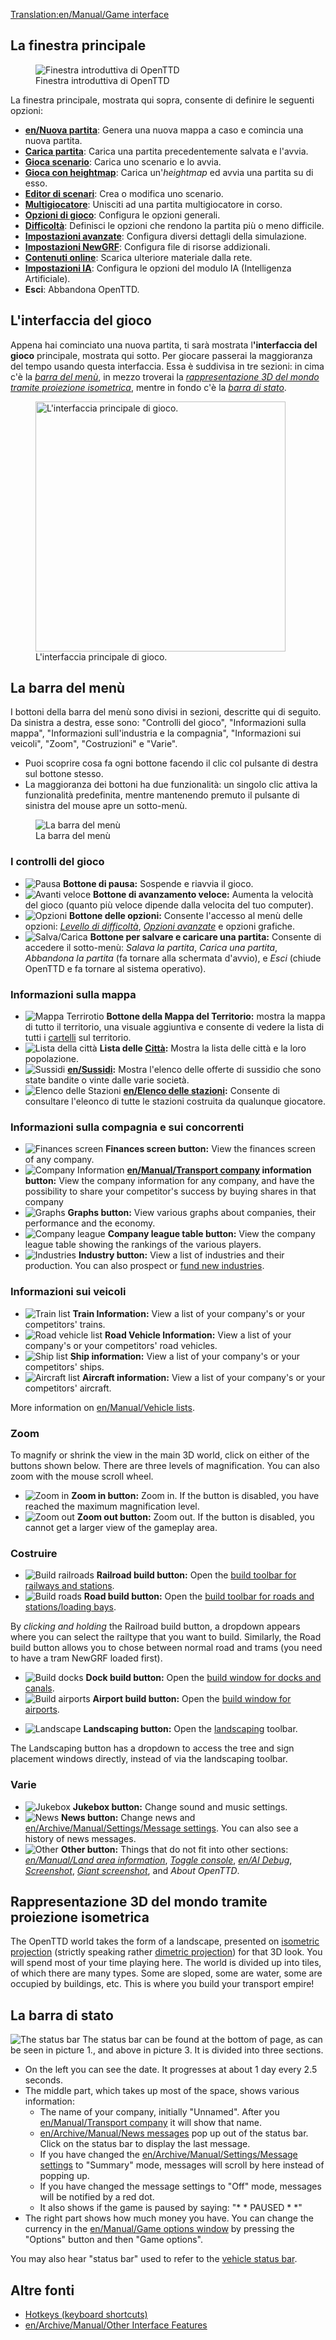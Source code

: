 [[Translation:en/Manual/Game interface]]
{{it/Traduzione|en/Manual/Game interface|15}}
{{it/Manual/Menu}}
==La finestra principale==

[[File:it/Manual/Intro screen.png|frame|center|Finestra introduttiva di OpenTTD]]

La finestra principale, mostrata qui sopra, consente di definire le seguenti opzioni:

* '''[[en/Nuova partita]]''': Genera una nuova mappa a caso e comincia una nuova partita.
* '''[[en/Archive/Manual/Savegame|Carica partita]]''': Carica una partita precedentemente salvata e l'avvia.
* '''[[en/Archive/Manual/Scenario|Gioca scenario]]''': Carica uno scenario e lo avvia.
* '''[[en/Manual/Heightmap|Gioca con heightmap]]''': Carica un'<em>heightmap</em> ed avvia una partita su di esso.
* '''[[en/Manual/Scenario editor|Editor di scenari]]''': Crea o modifica uno scenario.
* '''[[en/Manual/Multiplayer|Multigiocatore]]''': Unisciti ad una partita multigiocatore in corso.
* '''[[en/Manual/Game options window|Opzioni di gioco]]''': Configura le opzioni generali.
* '''[[en/Archive/Manual/Settings/Difficulty|Difficoltà]]''': Definisci le opzioni che rendono la partita più o meno difficile.
* '''[[en/Archive/Manual/Settings/Advanced Settings|Impostazioni avanzate]]''': Configura diversi dettagli della simulazione.
* '''[[en/Manual/NewGRF|Impostazioni NewGRF]]''': Configura file di risorse addizionali.
* '''[[en/Manual/Online content|Contenuti online]]''': Scarica ulteriore materiale dalla rete.
* '''[[en/Manual/AI settings|Impostazioni IA]]''': Configura le opzioni del modulo IA (Intelligenza Artificiale).
* '''Esci''': Abbandona OpenTTD.

==L'interfaccia del gioco==
Appena hai cominciato una nuova partita, ti sarà mostrata l''''interfaccia del gioco''' principale, mostrata qui sotto. Per giocare passerai la maggioranza del tempo usando questa interfaccia. Essa è suddivisa in tre sezioni: in cima c'è la ''[[#la-barra-del-menu|barra del menù]]'', in mezzo troverai la ''[[#rappresentazione-3d-del-mondo-tramite-proiezione-isometrica|rappresentazione 3D del mondo tramite proiezione isometrica]]'', mentre in fondo c'è la  ''[[#la-barar-di-stato|barra di stato]]''.

[[File:en/Manual/Interface.png|thumb|center|400px|L'interfaccia principale di gioco.]]

==La barra del menù==
I bottoni della barra del menù sono divisi in sezioni, descritte qui di seguito. Da sinistra a destra, esse sono: "Controlli del gioco", "Informazioni sulla mappa", "Informazioni sull'industria e la compagnia", "Informazioni sui veicoli", "Zoom", "Costruzioni" e "Varie".

* Puoi scoprire cosa fa ogni bottone facendo il clic col pulsante di destra sul bottone stesso.
* La maggioranza dei bottoni ha due funzionalità: un singolo clic attiva la funzionalità predefinita, mentre mantenendo premuto il pulsante di  sinistra del mouse apre un sotto-menù.
[[File:en/Manual/Menu bar.png|none|frame|La barra del menù]]

===I controlli del gioco===
*[[File:en/Manual/Pause button.png|Pausa]] '''Bottone di pausa:''' Sospende e riavvia il gioco.
*[[File:en/Manual/Fast Forward button.png|Avanti veloce]] '''Bottone di avanzamento veloce:''' Aumenta la velocità del gioco (quanto più veloce dipende dalla velocita del tuo computer).
*[[File:en/Manual/Options button.png|Opzioni]] '''Bottone delle opzioni:''' Consente l'accesso al menù delle opzioni: ''[[en/Archive/Manual/Settings/Difficulty|Levello di difficoltà]]'', ''[[en/Advanced Options|Opzioni avanzate]]'' e opzioni grafiche.
*[[File:en/Manual/Save Load button.png|Salva/Carica]] '''Bottone per salvare e caricare una partita:''' Consente di accedere il sotto-menù: ''Salava la partita'', ''Carica una partita'', ''Abbandona la partita'' (fa tornare alla schermata d'avvio), e ''Esci'' (chiude OpenTTD e fa tornare al sistema operativo).

===Informazioni sulla mappa===
*[[File:en/Manual/Minimap button.png|Mappa Terrirotio]] '''Bottone della Mappa del Territorio:''' mostra la mappa di tutto il territorio, una visuale aggiuntiva e consente di vedere la lista di tutti i [[en/Sings|cartelli]] sul territorio.
*[[File:en/Manual/Town directory button.png|Lista della città]] '''Lista delle [[en/Manual/Towns|Città]]:''' Mostra la lista delle città e la loro popolazione.
*[[File:en/Manual/Subsidies button.png|Sussidi]] '''[[en/Sussidi]]:''' Mostra l'elenco delle offerte di sussidio che sono state bandite o vinte dalle varie società.
*[[File:en/Manual/Station list button.png|Elenco delle Stazioni]] '''[[en/Elenco delle stazioni]]:''' Consente di consultare l'eleonco di tutte le stazioni costruita da qualunque giocatore.

{{it/In attesa di traduzione}}

===Informazioni sulla compagnia e sui concorrenti===
*[[File:en/Manual/Finances screen button.png|Finances screen]] '''Finances screen button:''' View the finances screen of any company.
*[[File:en/Manual/Company information button.png|Company Information]] '''[[en/Manual/Transport company]] information button:''' View the company information for any company, and have the possibility to share your competitor's success by buying shares in that company
*[[File:en/Manual/Graphs button.png|Graphs]] '''Graphs button:''' View various graphs about companies, their performance and the economy.
*[[File:en/Manual/Company league table button.png|Company league]] '''Company league table button:''' View the company league table showing the rankings of the various players.
*[[File:en/Manual/Industry button.png|Industries]] '''Industry button:''' View a list of industries and their production. You can also prospect or [[en/Manual/Industries#funding-new-industries|fund new industries]].

===Informazioni sui veicoli===
*[[File:en/Manual/Train Information button.png|Train list]] '''Train Information:''' View a list of your company's or your competitors' trains.
*[[File:en/Manual/Road Vehicle Information button.png|Road vehicle list]] '''Road Vehicle Information:''' View a list of your company's or your competitors' road vehicles.
*[[File:en/Manual/Ship Information button.png|Ship list]] '''Ship information:''' View a list of your company's or your competitors' ships.
*[[File:en/Manual/Aircraft Information button.png|Aircraft list]] '''Aircraft information:''' View a list of your company's or your competitors' aircraft.

More information on [[en/Manual/Vehicle lists]].

===Zoom===
To magnify or shrink the view in the main 3D world, click on either of the buttons shown below. There are three levels of magnification.  You can also zoom with the mouse scroll wheel.
*[[File:en/Manual/Zoom in button.png|Zoom in]] '''Zoom in button:''' Zoom in. If the button is disabled, you have reached the maximum magnification level.
*[[File:en/Manual/Zoom out button.png|Zoom out]] '''Zoom out button:''' Zoom out. If the button is disabled, you cannot get a larger view of the gameplay area.

===Costruire===
*[[File:en/Manual/Railroad build button.png|Build railroads]] '''Railroad build button:''' Open the [[en/Manual/Railway construction|build toolbar for railways and stations]].
*[[File:en/Manual/Road build button.png|Build roads]] '''Road build button:''' Open the [[en/Manual/Roadway construction|build toolbar for roads and stations/loading bays]].

By ''clicking and holding'' the Railroad build button, a dropdown appears where you can select the railtype that you want to build. Similarly, the Road build button allows you to chose between normal road and trams (you need to have a tram NewGRF loaded first).

*[[File:en/Manual/Dock build button.png|Build docks]] '''Dock build button:''' Open the [[en/Manual/Waterway construction|build window for docks and canals]].
*[[File:en/Manual/Airport build button.png|Build airports]] '''Airport build button:''' Open the [[en/Manual/Airport construction|build window for airports]].

*[[File:en/Manual/Landscaping button.png|Landscape]] '''Landscaping button:''' Open the [[en/Manual/Landscaping|landscaping]] toolbar.

The Landscaping button has a dropdown to access the tree and sign placement windows directly, instead of via the landscaping toolbar.

===Varie===
*[[File:en/Manual/Sound Music button.png|Jukebox]] '''Jukebox button:''' Change sound and music settings.
*[[File:en/Manual/News button.png|News]] '''News button:''' Change news and [[en/Archive/Manual/Settings/Message settings]]. You can also see a history of news messages.
*[[File:en/Manual/Other button.png|Other]] '''Other button:''' Things that do not fit into other sections: ''[[en/Manual/Land area information]]'', ''[[en/Manual/Console|Toggle console]]'', ''[[en/AI Debug]]'', ''[[en/Manual/Screenshot|Screenshot]]'', ''[[en/Manual/Screenshot|Giant screenshot]]'', and ''About OpenTTD''.

==Rappresentazione 3D del mondo tramite proiezione isometrica==
The OpenTTD world takes the form of a landscape, presented on [http://en.wikipedia.org/wiki/Video_games_with_isometric_graphics isometric projection] (strictly speaking rather [http://en.wikipedia.org/wiki/Dimetric_projection#Three_types_of_axonometric_projections dimetric projection]) for that 3D look.  You will spend most of your time playing here.  The world is divided up into tiles, of which there are many types.  Some are sloped, some are water, some are occupied by buildings, etc. This is where you build your transport empire!

==La barra di stato==
[[File:en/Manual/Status-bar.png|none|frame|The status bar]]
The status bar can be found at the bottom of page, as can be seen in picture 1., and above in picture 3. It is divided into three sections. 
*On the left you can see the date. It progresses at about 1 day every 2.5 seconds.
*The middle part, which takes up most of the space, shows various information:
**The name of your company, initially "Unnamed". After you [[en/Manual/Transport company]] it will show that name. 
**[[en/Archive/Manual/News messages]] pop up out of the status bar. Click on the status bar to display the last message.
**If you have changed the [[en/Archive/Manual/Settings/Message settings]] to "Summary" mode, messages will scroll by here instead of popping up.
**If you have changed the message settings to "Off" mode, messages will be notified by a red dot.
**It also shows if the game is paused by saying: "* * PAUSED * *"
*The right part shows how much money you have. You can change the currency in the [[en/Manual/Game options window]] by pressing the "Options" button and then "Game options".

You may also hear "status bar" used to refer to the [[en/Manual/Status bar|vehicle status bar]].

==Altre fonti==
* [[en/Manual/Hotkeys|Hotkeys (keyboard shortcuts)]]
* [[en/Archive/Manual/Other Interface Features]]